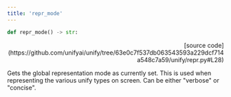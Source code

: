 ```yaml
---
title: 'repr_mode'
---
```


```python
def repr_mode() -> str:
```

<p align="right">[source code](https://github.com/unifyai/unify/tree/63e0c7f537db063543593a229dcf714a548c7a59/unify/repr.py#L28)</p>

Gets the global representation mode as currently set. This is used when representing
the various unify types on screen. Can be either "verbose" or "concise".